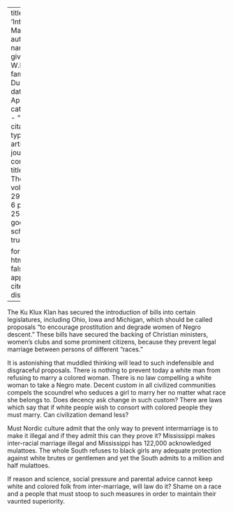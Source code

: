 
---
title: 'Inter-Marriage'
author:
  - name:
      given: W.E.B.
      family: Du Bois
date: Apr. 1924
categories: 
  - ""
citation: 
  type: article-journal
  container-title: The Crisis
  volume: 291
  issue: 6
  page: 251
google-scholar: true

format:
  html:
    toc: false
    appendix-cite-as: display
---


The Ku Klux Klan has secured the introduction of bills into certain legislatures, including Ohio, Iowa and Michigan, which should be called proposals "to encourage prostitution and degrade women of Negro descent." These bills have secured the backing of Christian ministers, women's clubs and some prominent citizens, because they prevent legal marriage between persons of different "races."

It is astonishing that muddled thinking will lead to such indefensible and disgraceful proposals. There is nothing to prevent today a white man from refusing to marry a colored woman. There is no law compelling a white woman to take a Negro mate. Decent custom in all civilized communities compels the scoundrel who seduces a girl to marry her no matter what race she belongs to. Does decency ask change in such custom? There are laws which say that if white people wish to consort with colored people they must marry. Can civilization demand less?

Must Nordic culture admit that the only way to prevent intermarriage is to make it illegal and if they admit this can they prove it? Mississippi makes inter-racial marriage illegal and Mississippi has 122,000 acknowledged mulattoes. The whole South refuses to black girls any adequate protection against white brutes or gentlemen and yet the South admits to a million and half mulattoes.

If reason and science, social pressure and parental advice cannot keep white and colored folk from inter-marriage, will law do it? Shame on a race and a people that must stoop to such measures in order to maintain their vaunted superiority.

